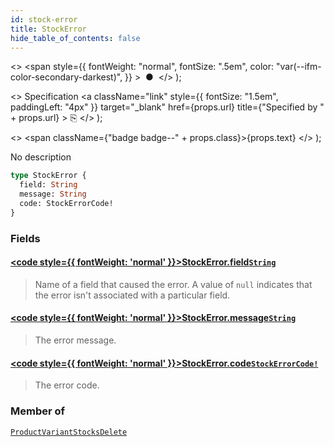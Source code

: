 ```yaml
---
id: stock-error
title: StockError
hide_table_of_contents: false
---
```


  <>
    <span
      style={{
        fontWeight: "normal",
        fontSize: ".5em",
        color: "var(--ifm-color-secondary-darkest)",
      }}
    >
      &nbsp;●&nbsp;
    </span>
  </>
);

  <>
    Specification
    <a
      className="link"
      style={{ fontSize: "1.5em", paddingLeft: "4px" }}
      target="\_blank"
      href={props.url}
      title={"Specified by " + props.url}
    >
      ⎘
    </a>
  </>
);

  <>
    <span className={"badge badge--" + props.class}>{props.text}</span>
  </>
);

No description

```graphql
type StockError {
  field: String
  message: String
  code: StockErrorCode!
}
```

### Fields

#### [<code style={{ fontWeight: 'normal' }}>StockError.<b>field</b></code>](#)<Bullet />[`String`](../../../api-reference/miscellaneous/scalars/string) <Badge class="secondary" text="scalar"/>

> Name of a field that caused the error. A value of `null` indicates that the error isn't associated with a particular field.

#### [<code style={{ fontWeight: 'normal' }}>StockError.<b>message</b></code>](#)<Bullet />[`String`](../../../api-reference/miscellaneous/scalars/string) <Badge class="secondary" text="scalar"/>

> The error message.

#### [<code style={{ fontWeight: 'normal' }}>StockError.<b>code</b></code>](#)<Bullet />[`StockErrorCode!`](../../../api-reference/products/enums/stock-error-code) <Badge class="secondary" text="non-null"/> <Badge class="secondary" text="enum"/>

> The error code.

### Member of

[`ProductVariantStocksDelete`](../../../api-reference/products/objects/product-variant-stocks-delete) <Badge class="secondary" text="object"/>
